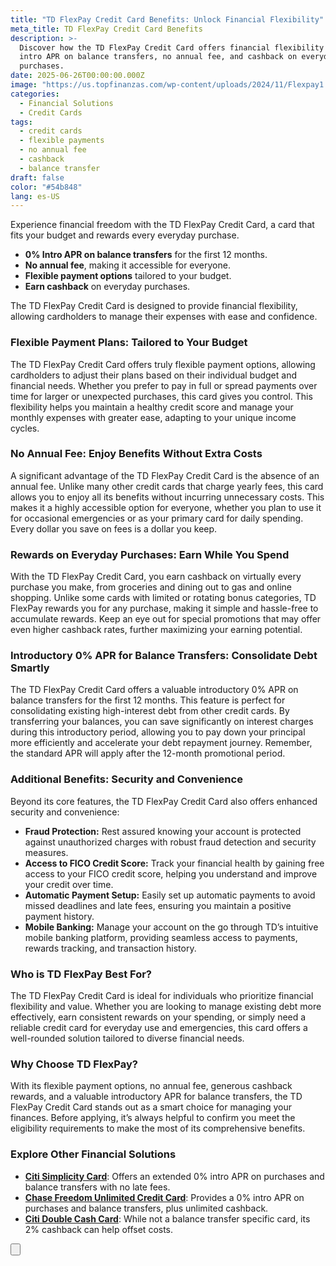```yaml
---
title: "TD FlexPay Credit Card Benefits: Unlock Financial Flexibility"
meta_title: TD FlexPay Credit Card Benefits
description: >-
  Discover how the TD FlexPay Credit Card offers financial flexibility with 0%
  intro APR on balance transfers, no annual fee, and cashback on everyday
  purchases.
date: 2025-06-26T00:00:00.000Z
image: "https://us.topfinanzas.com/wp-content/uploads/2024/11/Flexpay1.webp"
categories:
  - Financial Solutions
  - Credit Cards
tags:
  - credit cards
  - flexible payments
  - no annual fee
  - cashback
  - balance transfer
draft: false
color: "#54b848"
lang: es-US
---
```


Experience financial freedom with the TD FlexPay Credit Card, a card that fits your budget and rewards every everyday purchase.

- **0% Intro APR on balance transfers** for the first 12 months.
- **No annual fee**, making it accessible for everyone.
- **Flexible payment options** tailored to your budget.
- **Earn cashback** on everyday purchases.

The TD FlexPay Credit Card is designed to provide financial flexibility, allowing cardholders to manage their expenses with ease and confidence.

### Flexible Payment Plans: Tailored to Your Budget

The TD FlexPay Credit Card offers truly flexible payment options, allowing cardholders to adjust their plans based on their individual budget and financial needs. Whether you prefer to pay in full or spread payments over time for larger or unexpected purchases, this card gives you control. This flexibility helps you maintain a healthy credit score and manage your monthly expenses with greater ease, adapting to your unique income cycles.

### No Annual Fee: Enjoy Benefits Without Extra Costs

A significant advantage of the TD FlexPay Credit Card is the absence of an annual fee. Unlike many other credit cards that charge yearly fees, this card allows you to enjoy all its benefits without incurring unnecessary costs. This makes it a highly accessible option for everyone, whether you plan to use it for occasional emergencies or as your primary card for daily spending. Every dollar you save on fees is a dollar you keep.

### Rewards on Everyday Purchases: Earn While You Spend

With the TD FlexPay Credit Card, you earn cashback on virtually every purchase you make, from groceries and dining out to gas and online shopping. Unlike some cards with limited or rotating bonus categories, TD FlexPay rewards you for any purchase, making it simple and hassle-free to accumulate rewards. Keep an eye out for special promotions that may offer even higher cashback rates, further maximizing your earning potential.

### Introductory 0% APR for Balance Transfers: Consolidate Debt Smartly

The TD FlexPay Credit Card offers a valuable introductory 0% APR on balance transfers for the first 12 months. This feature is perfect for consolidating existing high-interest debt from other credit cards. By transferring your balances, you can save significantly on interest charges during this introductory period, allowing you to pay down your principal more efficiently and accelerate your debt repayment journey. Remember, the standard APR will apply after the 12-month promotional period.

### Additional Benefits: Security and Convenience

Beyond its core features, the TD FlexPay Credit Card also offers enhanced security and convenience:

- **Fraud Protection:** Rest assured knowing your account is protected against unauthorized charges with robust fraud detection and security measures.
- **Access to FICO Credit Score:** Track your financial health by gaining free access to your FICO credit score, helping you understand and improve your credit over time.
- **Automatic Payment Setup:** Easily set up automatic payments to avoid missed deadlines and late fees, ensuring you maintain a positive payment history.
- **Mobile Banking:** Manage your account on the go through TD’s intuitive mobile banking platform, providing seamless access to payments, rewards tracking, and transaction history.

### Who is TD FlexPay Best For?

The TD FlexPay Credit Card is ideal for individuals who prioritize financial flexibility and value. Whether you are looking to manage existing debt more effectively, earn consistent rewards on your spending, or simply need a reliable credit card for everyday use and emergencies, this card offers a well-rounded solution tailored to diverse financial needs.

### Why Choose TD FlexPay?

With its flexible payment options, no annual fee, generous cashback rewards, and a valuable introductory APR for balance transfers, the TD FlexPay Credit Card stands out as a smart choice for managing your finances. Before applying, it’s always helpful to confirm you meet the eligibility requirements to make the most of its comprehensive benefits.

<AdZone id="us_site_4" />

### Explore Other Financial Solutions

- [**Citi Simplicity Card**](/soluciones-financieras/discover-the-benefits-of-the-citi-simplicity-card): Offers an extended 0% intro APR on purchases and balance transfers with no late fees.
- [**Chase Freedom Unlimited Credit Card**](/soluciones-financieras/chase-freedom-unlimited-credit-card-benefits-unlimited-cashback-more): Provides a 0% intro APR on purchases and balance transfers, plus unlimited cashback.
- [**Citi Double Cash Card**](/soluciones-financieras/citi-double-cash-credit-card-benefits-earn-2-cashback-on-every-purchase): While not a balance transfer specific card, its 2% cashback can help offset costs.

<Button
  label="See Requirements"
  link="/soluciones-financieras/td-flexpay-credit-card-requirements-your-eligibility-checklist"
/>
